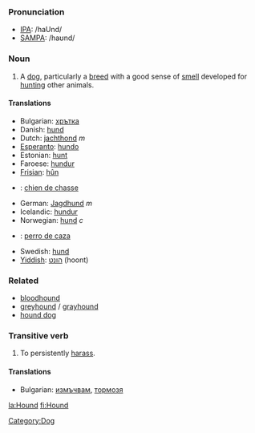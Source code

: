 ===Pronunciation===
*[[w:IPA|IPA]]: /haUnd/
*[[w:SAMPA|SAMPA]]: /haʊnd/
===Noun===
[[Category:Dog]]
# A [[dog]], particularly a [[breed]] with a good sense of [[smell]] developed for [[hunt]]ing other animals.

====Translations====
*Bulgarian: [[хрътка]]
*Danish: [[hund]]
*Dutch: [[jachthond]] ''m''
*[[Esperanto]]: [[hundo]]
*Estonian: [[hunt]]
*Faroese: [[hundur]]
*[[Frisian]]: [[hûn]]
*{{fr}}: [[chien de chasse]] {{m}}
*German: [[Jagdhund]] ''m''
*Icelandic: [[hundur]]
*Norwegian: [[hund]] ''c''
*{{es}}: [[perro de caza]] {{m}}
*Swedish: [[hund]]
*[[Yiddish]]: [[הונט]] (hoont)

===Related===
*[[bloodhound]]
*[[greyhound]] / [[grayhound]]
*[[hound dog]]

===Transitive verb===

# To persistently [[harass]].

====Translations====

*Bulgarian: [[измъчвам]], [[тормозя]]

[[la:Hound]]
[[fi:Hound]]